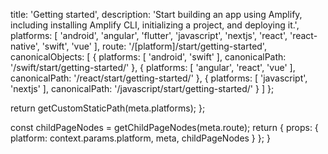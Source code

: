 
  title: 'Getting started',
  description: 'Start building an app using Amplify, including installing Amplify CLI, initializing a project, and deploying it.',
  platforms: [
    'android',
    'angular',
    'flutter',
    'javascript',
    'nextjs',
    'react',
    'react-native',
    'swift',
    'vue'
  ],
  route: '/[platform]/start/getting-started',
  canonicalObjects: [
    {
      platforms: [
        'android',
        'swift'
      ],
      canonicalPath: '/swift/start/getting-started/'
    },
    {
      platforms: [
        'angular',
        'react',
        'vue'
      ],
      canonicalPath: '/react/start/getting-started/'
    },
    {
      platforms: [
        'javascript',
        'nextjs'
      ],
      canonicalPath: '/javascript/start/getting-started/'
    }
  ]
};

  return getCustomStaticPath(meta.platforms);
};

  const childPageNodes = getChildPageNodes(meta.route);
  return {
    props: {
      platform: context.params.platform,
      meta,
      childPageNodes
    }
  };
}

<Overview childPageNodes={props.childPageNodes} />
